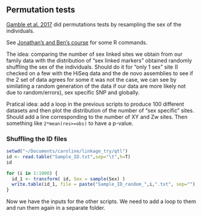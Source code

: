 ## Permutation tests
[Gamble et al. 2017](http://ac.els-cdn.com/S096098221730711X/1-s2.0-S096098221730711X-main.pdf?_tid=96291c02-972e-11e7-af1e-00000aacb35f&acdnat=1505161380_c7581d4fa26a658549dbc193e697af07) did permutations tests by resampling the sex of the individuals.

See [Jonathan's and Ben's course](https://mac-theobio.github.io/QMEE/permutation_examples.html) for some R commands.

The idea: comparing the number of sex linked sites we obtain from our family data with the distribution of "sex linked markers" obtained randomly shuffling the sex of the individuals. Should do it for "only 1 sex" site (I checked on a few with the HiSeq data and the de novo assemblies to see if the 2 set of data agrees for some it was not the case, we can see by similating a random generation of the data if our data are more likely not due to random/errors), sex specific SNP and globally.

Pratical idea: add a loop in the previous scripts to produce 100 different datasets and then plot the distribution of the number of "sex specific" sites. Should add a line corresponding to the number of XY and Zw sites. Then something like `2*mean(res>=obs)` to have a p-value. 

### Shuffling the ID files 
```R
setwd("~/Documents/caroline/linkage_try/qtl")
id <- read.table("Sample_ID.txt",sep="\t",h=T)
id

for (i in 1:1000) {
  id_1 <- transform( id, Sex = sample(Sex) )
  write.table(id_1, file = paste("Sample_ID_random_",i,".txt", sep=""), sep = "\t",quote=F,row.names =F)
}
```
Now we have the inputs for the other scripts. We need to add a loop to them and run them again in a separate folder.

